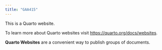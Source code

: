 ```yaml
---
title: "GAA415"
---
```


This is a Quarto website.

To learn more about Quarto websites visit <https://quarto.org/docs/websites>.

**Quarto Websites** are a convenient way to publish groups of documents.
